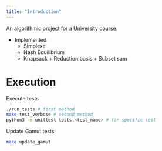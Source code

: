 ```yaml
---
title: "Introduction"
---
```


An algorithmic project for a University course.

- Implemented
    - Simplexe
    - Nash Equilibrium
    - Knapsack + Reduction basis + Subset sum

# Execution

Execute tests
```bash
./run_tests # first method
make test_verbose # second method
python3 -m unittest tests.<test_name> # for specific test
```

Update Gamut tests
```bash
make update_gamut
```